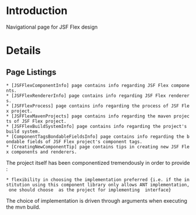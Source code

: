 = Introduction =

Navigational page for JSF Flex design

= Details =

==Page Listings==
 * [JSFFlexComponentInfo] page contains info regarding JSF Flex components.
 * [JSFFlexRendererInfo] page contains info regarding JSF Flex renderers.
 * [JSFFlexProcess] page contains info regarding the process of JSF Flex project.
 * [JSFFlexMavenProjects] page contains info regarding the maven projects of JSF Flex project.
 * [JSFFlexBuildSystemInfo] page contains info regarding the project's build system.
 * [ComponentTagsBondableFieldsInfo] page contains info regarding the bondable fields of JSF Flex project's component tags.
 * [CreatingNewComponentTip] page contains tips in creating new JSF Flex components and renderers.

The project itself has been componentized tremendously in order to provide :
 * flexibility in choosing the implementation preferred {i.e. if the institution using this component library only allows ANT implementation, one should choose {{{antFlexTaskRunnerImpl}}} as the project for implementing {{{_FlexTaskRunner}}} interface}


The choice of implementation is driven through arguments when executing the mvn build.